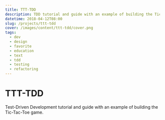 ```yaml
---
title: TTT-TDD
description: TDD tutorial and guide with an example of building the Tic-Tac-Toe game.
datetime: 2018-04-12T08:00
slug: /projects/ttt-tdd
cover: /images/content/ttt-tdd/cover.png
tags:
  - dev
  - design
  - favorite
  - education
  - text
  - tdd
  - testing
  - refactoring
---
```


# TTT-TDD

Test-Driven Development tutorial and guide with an example of building the Tic-Tac-Toe game.

<Redirect to="https://github.com/bespoyasov/ttt-tdd" />
